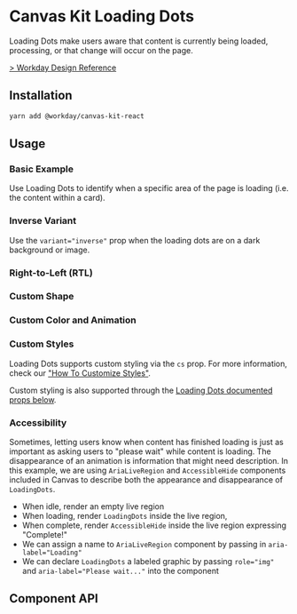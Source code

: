 
<Meta of={LoadingDotsStories} />

# Canvas Kit Loading Dots

Loading Dots make users aware that content is currently being loaded, processing, or that change
will occur on the page.

[> Workday Design Reference](https://canvas.workdaydesign.com/components/indicators/loading-dots/)

## Installation

```sh
yarn add @workday/canvas-kit-react
```

## Usage

### Basic Example

Use Loading Dots to identify when a specific area of the page is loading (i.e. the content within a card).

<ExampleCodeBlock code={Basic} />

### Inverse Variant

Use the `variant="inverse"` prop when the loading dots are on a dark background or image.

<ExampleCodeBlock code={Inverse} />

### Right-to-Left (RTL)

<ExampleCodeBlock code={RTL} />

### Custom Shape

<ExampleCodeBlock code={CustomShape} />

### Custom Color and Animation

<ExampleCodeBlock code={CustomColorAndAnimation} />

### Custom Styles

Loading Dots supports custom styling via the `cs` prop. For more information, check our
["How To Customize Styles"](https://workday.github.io/canvas-kit/?path=/docs/styling-guides-customizing-styles--docs).

Custom styling is also supported through the [Loading Dots documented props below](#props).

### Accessibility

Sometimes, letting users know when content has finished loading is just as important as asking users
to "please wait" while content is loading. The disappearance of an animation is information that
might need description. In this example, we are using `AriaLiveRegion` and `AccessibleHide`
components included in Canvas to describe both the appearance and disappearance of `LoadingDots`.

- When idle, render an empty live region
- When loading, render `LoadingDots` inside the live region,
- When complete, render `AccessibleHide` inside the live region expressing "Complete!"
- We can assign a name to `AriaLiveRegion` component by passing in `aria-label="Loading"`
- We can declare `LoadingDots` a labeled graphic by passing `role="img"` and
  `aria-label="Please wait..."` into the component

<ExampleCodeBlock code={Accessible} />

## Component API

<SymbolDoc name="LoadingDots" fileName="/react/" />
